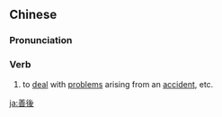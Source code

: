==Chinese==
{{zh-forms|s=善后}}

===Pronunciation===
{{zh-pron
|m=shànhòu
|c=sin6 hau6
|mn=qz:siān-hiǒ/tw:siān-hiō/xm,zz:siān-hō͘
|cat=v
}}

===Verb===
{{zh-verb}}

# to [[deal]] with [[problem]]s arising from an [[accident]], etc.

[[ja:善後]]